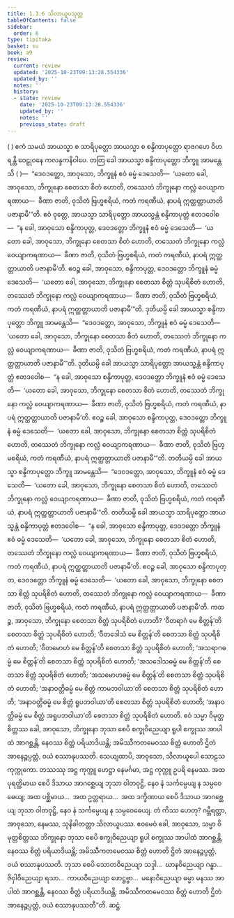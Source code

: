 ```yaml
---
title: 1.3.6 သိလာယူပသုတ္တ
tableOfContents: false
sidebar:
  order: 6
type: tipitaka
basket: su
book: a9
review:
  current: review
  updated: '2025-10-23T09:13:28.554336'
  updated_by: ''
  notes: ''
  history:
  - state: review
    date: '2025-10-23T09:13:28.554336'
    updated_by: ''
    notes: ''
    previous_state: draft
---
```



<ReviewStatus review={frontmatter.review} showDetails={true} />

<HypothesisAnnotation frontmatter={frontmatter} />

<DynamicBreadcrumb />

<Division number="26" book="a9" e="ch" v="17" p="203">

<Paragraph number="212" book="a9">
( ) ဧကံ သမယံ အာယသ္မာ စ သာရိပုတ္တော အာယသ္မာ စ စန္ဒိကာပုတ္တော ရာဇဂဟေ ဝိဟရန္တိ ဝေဠုဝနေ ကလန္ဒကနိဝါပေ. တတြ ခေါ အာယသ္မာ စန္ဒိကာပုတ္တော ဘိက္ခူ အာမန္တေသိ ( )—  “ဒေဝဒတ္တော, အာဝုသော, ဘိက္ခူနံ ဧဝံ ဓမ္မံ ဒေသေတိ—  ‘ယတော ခေါ, အာဝုသော, ဘိက္ခုနော စေတသာ စိတံ ဟောတိ, တဿေတံ ဘိက္ခုနော ကလ္လံ ဝေယျာကရဏာယ—  ခီဏာ ဇာတိ, ဝုသိတံ ဗြဟ္မစရိယံ, ကတံ ကရဏီယံ, နာပရံ ဣတ္ထတ္တာယာတိ ပဇာနာမီ’”တိ.
</Paragraph>

<Paragraph number="213" book="a9">
ဧဝံ ဝုတ္တေ, အာယသ္မာ သာရိပုတ္တော အာယသ္မန္တံ စန္ဒိကာပုတ္တံ ဧတဒဝေါစ—  “န ခေါ, အာဝုသော စန္ဒိကာပုတ္တ, ဒေဝဒတ္တော ဘိက္ခူနံ ဧဝံ ဓမ္မံ ဒေသေတိ—  ‘ယတော ခေါ, အာဝုသော, ဘိက္ခုနော စေတသာ စိတံ ဟောတိ, တဿေတံ ဘိက္ခုနော ကလ္လံ ဝေယျာကရဏာယ—  ခီဏာ ဇာတိ, ဝုသိတံ ဗြဟ္မစရိယံ, ကတံ ကရဏီယံ, နာပရံ ဣတ္ထတ္တာယာတိ ပဇာနာမီ’တိ. ဧဝဉ္စ ခေါ, အာဝုသော, စန္ဒိကာပုတ္တ, ဒေဝဒတ္တော ဘိက္ခူနံ ဓမ္မံ ဒေသေတိ—  ‘ယတော ခေါ, အာဝုသော, ဘိက္ခုနော စေတသာ စိတ္တံ သုပရိစိတံ ဟောတိ, တဿေတံ ဘိက္ခုနော ကလ္လံ ဝေယျာကရဏာယ—  ခီဏာ ဇာတိ, ဝုသိတံ ဗြဟ္မစရိယံ, ကတံ ကရဏီယံ, နာပရံ ဣတ္ထတ္တာယာတိ ပဇာနာမီ’”တိ.
</Paragraph>

<Paragraph number="214" book="a9">
ဒုတိယမ္ပိ ခေါ အာယသ္မာ စန္ဒိကာပုတ္တော ဘိက္ခူ အာမန္တေသိ—  “ဒေဝဒတ္တော, အာဝုသော, ဘိက္ခူနံ ဧဝံ ဓမ္မံ ဒေသေတိ—  ‘ယတော ခေါ, အာဝုသော, ဘိက္ခုနော စေတသာ စိတံ ဟောတိ, တဿေတံ ဘိက္ခုနော ကလ္လံ ဝေယျာကရဏာယ—  ခီဏာ ဇာတိ, ဝုသိတံ ဗြဟ္မစရိယံ, ကတံ ကရဏီယံ, နာပရံ ဣတ္ထတ္တာယာတိ ပဇာနာမီ’”တိ. ဒုတိယမ္ပိ ခေါ အာယသ္မာ သာရိပုတ္တော အာယသ္မန္တံ စန္ဒိကာပုတ္တံ ဧတဒဝေါစ—  “န ခေါ, အာဝုသော စန္ဒိကာပုတ္တ, ဒေဝဒတ္တော ဘိက္ခူနံ ဧဝံ ဓမ္မံ ဒေသေတိ—  ‘ယတော ခေါ, အာဝုသော, ဘိက္ခုနော စေတသာ စိတံ ဟောတိ, တဿေတံ ဘိက္ခုနော ကလ္လံ ဝေယျာကရဏာယ—  ခီဏာ ဇာတိ, ဝုသိတံ ဗြဟ္မစရိယံ, ကတံ ကရဏီယံ, နာပရံ ဣတ္ထတ္တာယာတိ ပဇာနာမီ’တိ. ဧဝဉ္စ ခေါ, အာဝုသော စန္ဒိကာပုတ္တ, ဒေဝဒတ္တော ဘိက္ခူနံ ဓမ္မံ ဒေသေတိ—  ‘ယတော ခေါ, အာဝုသော, ဘိက္ခုနော စေတသာ စိတ္တံ သုပရိစိတံ ဟောတိ, တဿေတံ ဘိက္ခုနော ကလ္လံ ဝေယျာကရဏာယ—  ခီဏာ ဇာတိ, ဝုသိတံ ဗြဟ္မစရိယံ, ကတံ ကရဏီယံ, နာပရံ ဣတ္ထတ္တာယာတိ ပဇာနာမီ’”တိ.
</Paragraph>

<Paragraph number="215" book="a9">
တတိယမ္ပိ ခေါ အာယသ္မာ စန္ဒိကာပုတ္တော ဘိက္ခူ အာမန္တေသိ—  “ဒေဝဒတ္တော, အာဝုသော, ဘိက္ခူနံ ဧဝံ ဓမ္မံ ဒေသေတိ—  ‘ယတော ခေါ, အာဝုသော, ဘိက္ခုနော စေတသာ စိတံ ဟောတိ, တဿေတံ ဘိက္ခုနော ကလ္လံ ဝေယျာကရဏာယ—  ခီဏာ ဇာတိ, ဝုသိတံ ဗြဟ္မစရိယံ, ကတံ ကရဏီယံ, နာပရံ ဣတ္ထတ္တာယာတိ ပဇာနာမီ’”တိ. တတိယမ္ပိ ခေါ အာယသ္မာ သာရိပုတ္တော အာယသ္မန္တံ စန္ဒိကာပုတ္တံ ဧတဒဝေါစ—  “န ခေါ, အာဝုသော စန္ဒိကာပုတ္တ, ဒေဝဒတ္တော ဘိက္ခူနံ ဧဝံ ဓမ္မံ ဒေသေတိ—  ‘ယတော ခေါ, အာဝုသော, ဘိက္ခုနော စေတသာ စိတံ ဟောတိ, တဿေတံ ဘိက္ခုနော ကလ္လံ ဝေယျာကရဏာယ—  ခီဏာ ဇာတိ, ဝုသိတံ ဗြဟ္မစရိယံ, ကတံ ကရဏီယံ, နာပရံ ဣတ္ထတ္တာယာတိ ပဇာနာမီ’တိ. ဧဝဉ္စ ခေါ, အာဝုသော စန္ဒိကာပုတ္တ, ဒေဝဒတ္တော ဘိက္ခူနံ ဓမ္မံ ဒေသေတိ—  ‘ယတော ခေါ, အာဝုသော, ဘိက္ခုနော စေတသာ စိတ္တံ သုပရိစိတံ ဟောတိ, တဿေတံ ဘိက္ခုနော ကလ္လံ ဝေယျာကရဏာယ—  ခီဏာ ဇာတိ, ဝုသိတံ ဗြဟ္မစရိယံ, ကတံ ကရဏီယံ, နာပရံ ဣတ္ထတ္တာယာတိ ပဇာနာမီ’တိ.
</Paragraph>

<Paragraph number="216" book="a9">
ကထဉ္စ, အာဝုသော, ဘိက္ခုနော စေတသာ စိတ္တံ သုပရိစိတံ ဟောတိ? ‘ဝီတရာဂံ မေ စိတ္တန်’တိ စေတသာ စိတ္တံ သုပရိစိတံ ဟောတိ; ‘ဝီတဒေါသံ မေ စိတ္တန်’တိ စေတသာ စိတ္တံ သုပရိစိတံ ဟောတိ; ‘ဝီတမောဟံ မေ စိတ္တန်’တိ စေတသာ စိတ္တံ သုပရိစိတံ ဟောတိ; ‘အသရာဂဓမ္မံ မေ စိတ္တန်’တိ စေတသာ စိတ္တံ သုပရိစိတံ ဟောတိ; ‘အသဒေါသဓမ္မံ မေ စိတ္တန်’တိ စေတသာ စိတ္တံ သုပရိစိတံ ဟောတိ; ‘အသမောဟဓမ္မံ မေ စိတ္တန်’တိ စေတသာ စိတ္တံ သုပရိစိတံ ဟောတိ; ‘အနာဝတ္တိဓမ္မံ မေ စိတ္တံ ကာမဘဝါယာ’တိ စေတသာ စိတ္တံ သုပရိစိတံ ဟောတိ; ‘အနာဝတ္တိဓမ္မံ မေ စိတ္တံ ရူပဘဝါယာ’တိ စေတသာ စိတ္တံ သုပရိစိတံ ဟောတိ; ‘အနာဝတ္တိဓမ္မံ မေ စိတ္တံ အရူပဘဝါယာ’တိ စေတသာ စိတ္တံ သုပရိစိတံ ဟောတိ. ဧဝံ သမ္မာ ဝိမုတ္တစိတ္တဿ ခေါ, အာဝုသော, ဘိက္ခုနော ဘုသာ စေပိ စက္ခုဝိညေယျာ ရူပါ စက္ခုဿ အာပါထံ အာဂစ္ဆန္တိ, နေဝဿ စိတ္တံ ပရိယာဒိယန္တိ; အမိဿီကတမေဝဿ စိတ္တံ ဟောတိ ဌိတံ အာနေဉ္ဇပ္ပတ္တံ, ဝယံ စဿာနုပဿတိ.
</Paragraph>

<Paragraph number="217" book="a9">
သေယျထာပိ, အာဝုသော, သိလာယူပေါ သောဠသကုက္ကုကော. တဿဿု အဋ္ဌ ကုက္ကူ ဟေဋ္ဌာ နေမင်္ဂမာ, အဋ္ဌ ကုက္ကူ ဥပရိ နေမဿ. အထ ပုရတ္ထိမာယ စေပိ ဒိသာယ အာဂစ္ဆေယျ ဘုသာ ဝါတဝုဋ္ဌိ, နေဝ နံ သင်္ကမ္ပေယျ န သမ္ပဝေဓေယျ; အထ ပစ္ဆိမာယ…  အထ ဥတ္တရာယ…  အထ ဒက္ခိဏာယ စေပိ ဒိသာယ အာဂစ္ဆေယျ ဘုသာ ဝါတဝုဋ္ဌိ, နေဝ နံ သင်္ကမ္ပေယျ န သမ္ပဝေဓေယျ. တံ ကိဿ ဟေတု? ဂမ္ဘီရတ္တာ, အာဝုသော, နေမဿ, သုနိခါတတ္တာ သိလာယူပဿ. ဧဝမေဝံ ခေါ, အာဝုသော, သမ္မာ ဝိမုတ္တစိတ္တဿ ဘိက္ခုနော ဘုသာ စေပိ စက္ခုဝိညေယျာ ရူပါ စက္ခုဿ အာပါထံ အာဂစ္ဆန္တိ, နေဝဿ စိတ္တံ ပရိယာဒိယန္တိ; အမိဿီကတမေဝဿ စိတ္တံ ဟောတိ ဌိတံ အာနေဉ္ဇပ္ပတ္တံ, ဝယံ စဿာနုပဿတိ.
</Paragraph>

<Paragraph number="218" book="a9">
ဘုသာ စေပိ သောတဝိညေယျာ သဒ္ဒါ…  ဃာနဝိညေယျာ ဂန္ဓာ…  ဇိဝှါဝိညေယျာ ရသာ…  ကာယဝိညေယျာ ဖောဋ္ဌဗ္ဗာ…  မနောဝိညေယျာ ဓမ္မာ မနဿ အာပါထံ အာဂစ္ဆန္တိ, နေဝဿ စိတ္တံ ပရိယာဒိယန္တိ; အမိဿီကတမေဝဿ စိတ္တံ ဟောတိ ဌိတံ အာနေဉ္ဇပ္ပတ္တံ, ဝယံ စဿာနုပဿတီ”တိ.

</Paragraph>
</Division>

<Paragraph number="219" type="center" book="a9">
ဆဋ္ဌံ.
</Paragraph>